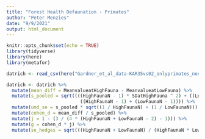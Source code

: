 ```yaml
---
title: "Forest Health Defaunation - Primates"
author: "Peter Menzies"
date: "9/9/2021"
output: html_document
---
```


```r
knitr::opts_chunk$set(echo = TRUE)
library(tidyverse)
library(here)
library(metafor)
```

```r
datrich <- read_csv(here("Gardner_et_al_data-KAR35vs02_onlyprimates_nospaces.csv"))

datrich <- datrich %>% 
  mutate(mean_diff = MeanvalueatHighFauna - MeanvalueatLowFauna) %>% 
  mutate(s_pooled = sqrt((((HighFaunaN - 1) * SDatHighFauna ^ 2) + ((LowFaunaN - 1) * SDatLowFauna ^ 2)) / 
                           ((HighFaunaN - 1) + (LowFaunaN - 1)))) %>% 
  mutate(umd_se = s_pooled * sqrt((1 / HighFaunaN) + (1 / LowFaunaN))) %>% 
  mutate(cohen_d = mean_diff / s_pooled) %>% 
  mutate(j = 1 - (3 / (4 * (HighFaunaN + LowFaunaN - 2) - 1))) %>% 
  mutate(g = cohen_d * j) %>% 
  mutate(se_hedges = sqrt(((HighFaunaN + LowFaunaN) / (HighFaunaN * LowFaunaN)) + ((g ^ 2) / (2 * (HighFaunaN + LowFaunaN)))))
```

